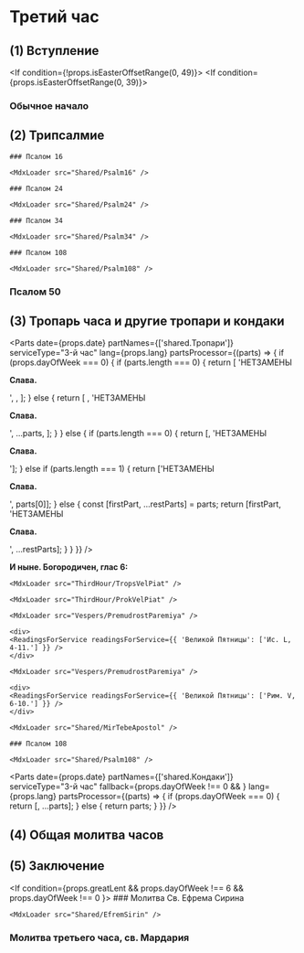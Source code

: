 
# Третий час

## (1) Вступление

<MdxLoader src="Shared/Vozglas" />

<MdxLoader src="Shared/SlavaTebe" />

<If condition={!props.isEasterOffsetRange(0, 49)}>
    <MdxLoader src="Shared/ParaklitChit" />
</If>
<If condition={props.isEasterOffsetRange(0, 39)}>
    <MdxLoader src="Shared/EasterTroparion3x" chitaetsa />
</If>

### Обычное начало

<MdxLoader src="Shared/ObichnoeNachalo" />

## (2) Трипсалмие

<If condition={!props.isEasterOffsetRange(-2)}>
    
    ### Псалом 16
    
    <MdxLoader src="Shared/Psalm16" />
    
    ### Псалом 24
    
    <MdxLoader src="Shared/Psalm24" />

</If>

<If condition={props.isEasterOffsetRange(-2)}>
    
    ### Псалом 34
    
    <MdxLoader src="Shared/Psalm34" />
    
    ### Псалом 108
    
    <MdxLoader src="Shared/Psalm108" />

</If>
    
### Псалом 50

<MdxLoader src="Shared/Psalm50" />

<MdxLoader src="Shared/AfterTripsalm" />

<MdxLoader src="Shared/GospodiPomiluy3" />

## (3) Тропарь часа и другие тропари и кондаки

<Parts
    date={props.date}
    partNames={['shared.Тропари']}
    serviceType="3-й час"
    lang={props.lang}
    partsProcessor={(parts) => {
        if (props.dayOfWeek === 0) {
            if (parts.length === 0) {
                return [
                    'НЕТЗАМЕНЫ<p><strong>Слава.</strong></p>',
                    <SundayTroparions date={props.date} day={props.day} />,
                ];
            } else {
                return [
                    <SundayTroparions date={props.date} day={props.day} />,
                    'НЕТЗАМЕНЫ<p><strong>Слава.</strong></p>',
                    ...parts,
                ];
            }
        } else {
            if (parts.length === 0) {
                return [<Tropar3Chasa />, 'НЕТЗАМЕНЫ<p><strong>Слава.</strong></p>'];
            } else if (parts.length === 1) {
                return ['НЕТЗАМЕНЫ<p><strong>Слава.</strong></p>', parts[0]];
            } else {
                const [firstPart, ...restParts] = parts;
                return [firstPart, 'НЕТЗАМЕНЫ<p><strong>Слава.</strong></p>', ...restParts];
            }
        }
    }}
/>

**И ныне. Богородичен, глас 6:**

<MdxLoader src="ThirdHour/Bogorodichen" />
    
<If condition={props.isEasterOffsetRange(-2)}>
    
    <MdxLoader src="ThirdHour/TropsVelPiat" />
    
    <MdxLoader src="ThirdHour/ProkVelPiat" />
    
    <MdxLoader src="Vespers/PremudrostParemiya" />
    
    <div>
    <ReadingsForService readingsForService={{ 'Великой Пятницы': ['Ис. L, 4-11.'] }} />
    </div>
    
    <MdxLoader src="Vespers/PremudrostParemiya" />
    
    <div>
    <ReadingsForService readingsForService={{ 'Великой Пятницы': ['Рим. V, 6-10.'] }} />
    </div>

    <MdxLoader src="Shared/MirTebeApostol" />
    
    ### Псалом 108
    
    <MdxLoader src="Shared/Psalm108" />

</If>    

<MdxLoader src="ThirdHour/Tropar3Chasa2" />

<MdxLoader src="Shared/STrisvatogo" />

<Parts
    date={props.date}
    partNames={['shared.Кондаки']}
    serviceType="3-й час"
    fallback={props.dayOfWeek !== 0 && <MdxLoader src="ThirdHour/Tropar3Chasa3" />}
    lang={props.lang}
    partsProcessor={(parts) => {
        if (props.dayOfWeek === 0) {
            return [<SundayKondacs date={props.date} day={props.day} />, ...parts];
        } else {
            return parts;
        }
    }}
/>

<MdxLoader src="Shared/GospodiPomiluy40" />

## (4) Общая молитва часов

<MdxLoader src="Shared/MolitvaChasov" />

## (5) Заключение

<MdxLoader src="Shared/ZakluchenieChasov" />

<If condition={props.greatLent && props.dayOfWeek !== 6 && props.dayOfWeek !== 0 }>
    ### Молитва Св. Ефрема Сирина

    <MdxLoader src="Shared/EfremSirin" />

</If>

### Молитва третьего часа, св. Мардария

<MdxLoader src="Shared/MolitvaChasaMardariya" />

<MdxLoader src="ThirdHour/OtpustMaliy" />
